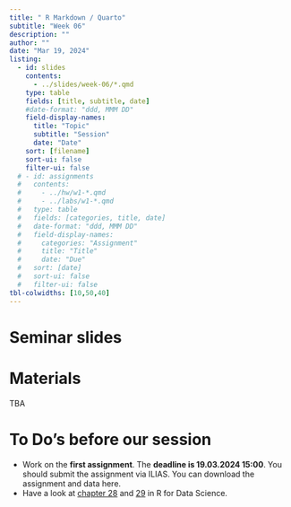 ```yaml
---
title: " R Markdown / Quarto"
subtitle: "Week 06"
description: ""
author: ""
date: "Mar 19, 2024"
listing:
  - id: slides
    contents:
      - ../slides/week-06/*.qmd
    type: table
    fields: [title, subtitle, date]
    #date-format: "ddd, MMM DD"
    field-display-names:
      title: "Topic"
      subtitle: "Session"
      date: "Date"
    sort: [filename]
    sort-ui: false
    filter-ui: false
  # - id: assignments
  #   contents:
  #     - ../hw/w1-*.qmd
  #     - ../labs/w1-*.qmd
  #   type: table
  #   fields: [categories, title, date]
  #   date-format: "ddd, MMM DD"
  #   field-display-names:
  #     categories: "Assignment"
  #     title: "Title"
  #     date: "Due"
  #   sort: [date]
  #   sort-ui: false
  #   filter-ui: false
tbl-colwidths: [10,50,40]
---
```


# Seminar slides

::: {#slides}
:::

# Materials

TBA

# To Do's before our session

-   Work on the **first assignment**. The **deadline is 19.03.2024 15:00**. You should submit the assignment via ILIAS. You can download the assignment and data here.
-   Have a look at [chapter 28](https://r4ds.hadley.nz/quarto) and [29](https://r4ds.hadley.nz/quarto-formats) in R for Data Science.
